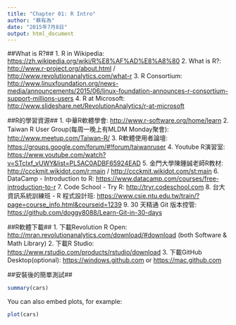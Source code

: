 ```yaml
---
title: "Chapter 01: R Intro"
author: "蔡有為"
date: "2015年7月8日"
output: html_document
---
```

##What is R?##
1. R in Wikipedia: <https://zh.wikipedia.org/wiki/R%E8%AF%AD%E8%A8%80>
2. What is R?: <http://www.r-project.org/about.html> / <http://www.revolutionanalytics.com/what-r>
3. R Consortium: <http://www.linuxfoundation.org/news-media/announcements/2015/06/linux-foundation-announces-r-consortium-support-millions-users>
4. R at Microsoft: <http://www.slideshare.net/RevolutionAnalytics/r-at-microsoft>

##R的學習資源##
1. 中華R軟體學會: <http://www.r-software.org/home/learn>
2. Taiwan R User Group(每周一晚上有MLDM Monday聚會): <http://www.meetup.com/Taiwan-R/>
3. R軟體使用者論壇: <https://groups.google.com/forum/#!forum/taiwanruser>
4. Youtube R演習室: <https://www.youtube.com/watch?v=STcIxf_vUWY&list=PL5AC0ADBF65924EAD>
5. 金門大學陳鍾誠老師R教材: <http://ccckmit.wikidot.com/r:main> / <http://ccckmit.wikidot.com/st:main>
6. DataCamp - Introduction to R: <https://www.datacamp.com/courses/free-introduction-to-r>
7. Code School - Try R: <http://tryr.codeschool.com>
8. 台大資訊系統訓練班 - R 程式設計班: <https://www.csie.ntu.edu.tw/train/?page=course_info.html&courseid=1239>
9. 30 天精通 Git 版本控管: <https://github.com/doggy8088/Learn-Git-in-30-days>

##R軟體下載##
1. 下載Revolution R Open: <http://mran.revolutionanalytics.com/download/#download> (both Software & Math Library)
2. 下載R Studio: <https://www.rstudio.com/products/rstudio/download>
3. 下載GitHub Desktop(optional): <https://windows.github.com> or <https://mac.github.com>

##安裝後的簡單測試##
```r
summary(cars)
```

You can also embed plots, for example:

```r
plot(cars)
```
